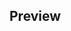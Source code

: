 
<Meta title="Molecules|Wallet Info" component={WalletInfo} />

## Preview

<Preview>
  <Story name="Wallet info">
    <WalletInfo
      balance={number('Price', 1990)}
      text={text('Text', 'Monedero Reservamos')}
    />
  </Story>
</Preview>
